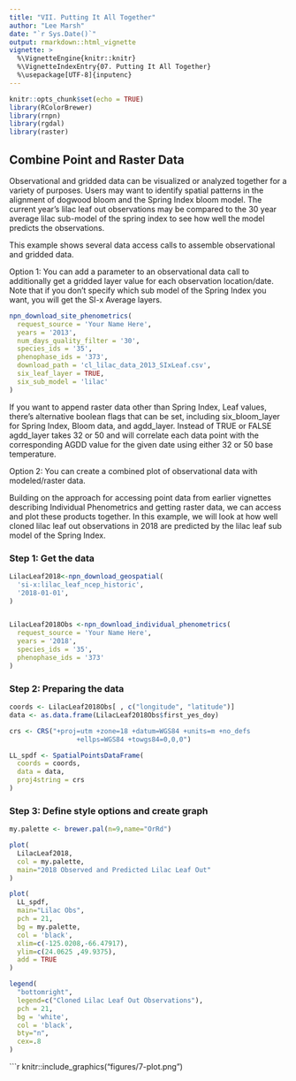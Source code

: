 ---
title: "VII. Putting It All Together"
author: "Lee Marsh"
date: "`r Sys.Date()`"
output: rmarkdown::html_vignette
vignette: >
  %\VignetteEngine{knitr::knitr}
  %\VignetteIndexEntry{07. Putting It All Together}
  %\usepackage[UTF-8]{inputenc}
---

```{r setup, include=FALSE}
knitr::opts_chunk$set(echo = TRUE)
library(RColorBrewer)
library(rnpn)
library(rgdal)
library(raster)
```


## Combine Point and Raster Data

Observational and gridded data can be visualized or analyzed together for a variety of purposes. Users may want to identify spatial patterns in the alignment of dogwood bloom and the Spring Index bloom model. The current year's lilac leaf out observations may be compared to the 30 year average lilac sub-model of the spring index to see how well the model predicts the observations.

This example shows several data access calls to assemble observational and gridded data.



Option 1: You can add a parameter to an observational data call to additionally get a gridded layer value for each observation location/date. Note that if you don't specify which sub model of the Spring Index you want,  you will get the SI-x Average layers.

```{r eval=FALSE}
npn_download_site_phenometrics(
  request_source = 'Your Name Here', 
  years = '2013',
  num_days_quality_filter = '30', 
  species_ids = '35',
  phenophase_ids = '373', 
  download_path = 'cl_lilac_data_2013_SIxLeaf.csv',
  six_leaf_layer = TRUE,
  six_sub_model = 'lilac'
)
```

If you want to append raster data other than Spring Index, Leaf values, there's alternative boolean flags that can be set, including six_bloom_layer for Spring Index, Bloom data, and agdd_layer. Instead of TRUE or FALSE agdd_layer takes 32 or 50 and will correlate each data point with the corresponding AGDD value for the given date using either 32 or 50 base temperature.




Option 2: You can create a combined plot of observational data with modeled/raster data.

Building on the approach for accessing point data from earlier vignettes describing Individual Phenometrics and getting raster data, we can access and plot these products together. In this example, we will look at how well cloned lilac leaf out observations in 2018 are predicted by the lilac leaf sub model of the Spring Index.

### Step 1: Get the data
```{r eval=FALSE}
LilacLeaf2018<-npn_download_geospatial(
  'si-x:lilac_leaf_ncep_historic', 
  '2018-01-01', 
)


LilacLeaf2018Obs <-npn_download_individual_phenometrics(
  request_source = 'Your Name Here', 
  years = '2018',
  species_ids = '35',
  phenophase_ids = '373' 
)


```


### Step 2: Preparing the data
```{r eval=FALSE}

coords <- LilacLeaf2018Obs[ , c("longitude", "latitude")]
data <- as.data.frame(LilacLeaf2018Obs$first_yes_doy)

crs <- CRS("+proj=utm +zone=18 +datum=WGS84 +units=m +no_defs 
                 +ellps=WGS84 +towgs84=0,0,0")

LL_spdf <- SpatialPointsDataFrame(
  coords = coords,
  data = data, 
  proj4string = crs
)

```


### Step 3: Define style options and create graph
```{r eval=FALSE}

my.palette <- brewer.pal(n=9,name="OrRd")

plot(
  LilacLeaf2018, 
  col = my.palette,
  main="2018 Observed and Predicted Lilac Leaf Out"
)

plot(
  LL_spdf,
  main="Lilac Obs",
  pch = 21,
  bg = my.palette,
  col = 'black',
  xlim=c(-125.0208,-66.47917),
  ylim=c(24.0625 ,49.9375),
  add = TRUE
)

legend(
  "bottomright", 
  legend=c("Cloned Lilac Leaf Out Observations"),
  pch = 21,
  bg = 'white',
  col = 'black',
  bty="n", 
  cex=.8
)

```
```{r, echo=FALSE, out.width = "50%", fig.pos="h"}
knitr::include_graphics("figures/7-plot.png")
